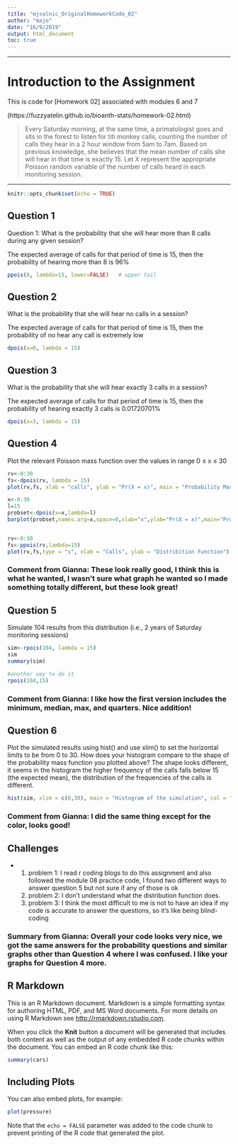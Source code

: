 ```yaml
---
title: "mjsalnic_OriginalHomeworkCode_02"
author: "majo"
date: "16/9/2019"
output: html_document
toc: true
---
```

***

# Introduction to the Assignment

This is code for [Homework 02] associated with modules 6 and 7

(https://fuzzyatelin.github.io/bioanth-stats/homework-02.html)

> Every Saturday morning, at the same time, a primatologist goes and sits in the forest to listen for titi monkey calls, counting the number of calls they hear in a 2 hour window from 5am to 7am. Based on previous knowledge, she believes that the mean number of calls she will hear in that time is exactly 15. Let X represent the appropriate Poisson random variable of the number of calls heard in each monitoring session.

***


```r
knitr::opts_chunk$set(echo = TRUE)
```
## Question 1

Question 1: What is the probability that she will hear more than 8 calls during any given session?

The expected average of calls for that period of time is 15, then the probability of hearing more than 8 is 96%

```r
ppois(8, lambda=15, lower=FALSE)   # upper tail 
```


## Question 2
What is the probability that she will hear no calls in a session?

The expected average of calls for that period of time is 15, then the probability of no hear any call is extremely low

```r
dpois(x=0, lambda = 15)
```


## Question 3
What is the probability that she will hear exactly 3 calls in a session?

The expected average of calls for that period of time is 15, then the probability of hearing exactly 3 calls is 0.01720701%

```r
dpois(x=3, lambda = 15)
```
## Question 4
Plot the relevant Poisson mass function over the values in range 0 ≤ x ≤ 30
```r
rv<-0:30 
fs<-dpois(rv, lambda = 15)
plot(rv,fs, xlab = "calls", ylab = "Pr(X = x)", main = "Probability Mass Function")

x<-0:30
l=15
probset<-dpois(x=x,lambda=l)
barplot(probset,names.arg=x,space=0,xlab="x",ylab="Pr(X = x)",main="Probability Mass Function", col = "light blue")


rv<-0:30
fs<-ppois(rv,lambda=15)
plot(rv,fs,type = "s", xlab = "Calls", ylab = "Distribition Function")
```

### Comment from Gianna: These look really good, I think this is what he wanted, I wasn't sure what graph he wanted so I made something totally different, but these look great!

## Question 5

Simulate 104 results from this distribution (i.e., 2 years of Saturday monitoring sessions)

```r
sim<-rpois(104, lambda = 15)
sim
summary(sim)

#another way to do it
rpois(104,15)
```

### Comment from Gianna: I like how the first version includes the minimum, median, max, and quarters. Nice addition!

## Question 6

Plot the simulated results using hist() and use xlim() to set the horizontal limits to be from 0 to 30. How does your histogram compare to the shape of the probability mass function you plotted above?
The shape looks different, it seems in the histogram the higher frequency of the calls falls below 15 (the expected mean), the distribution of the frequencies of the calls is different.


```r
hist(sim, xlim = c(0,30), main = "Histogram of the simulation", col = "light green", xlab = "number of calls")

```

### Comment from Gianna: I did the same thing except for the color, looks good!

## Challenges

*
<ol>
<li>problem 1: I read r coding blogs to do this assignment and also followed the module 08 practice code, I found two different ways to answer question 5 but not sure if any of those is ok
<li>problem 2: I don't understand what the distribution function does.
<li>problem 3: I think the most difficult to me is not to have an idea if my code is accurate to answer the questions, so it's like being blind-coding

### Summary from Gianna: Overall your code looks very nice, we got the same answers for the probability questions and similar graphs other than Question 4 where I was confused. I like your graphs for Question 4 more.


## R Markdown

This is an R Markdown document. Markdown is a simple formatting syntax for authoring HTML, PDF, and MS Word documents. For more details on using R Markdown see <http://rmarkdown.rstudio.com>.

When you click the **Knit** button a document will be generated that includes both content as well as the output of any embedded R code chunks within the document. You can embed an R code chunk like this:

```r
summary(cars)
```

## Including Plots

You can also embed plots, for example:

```r
plot(pressure)
```

Note that the `echo = FALSE` parameter was added to the code chunk to prevent printing of the R code that generated the plot.
